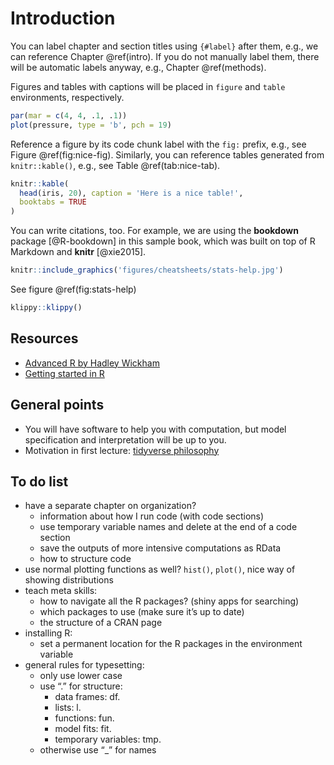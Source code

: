 # Introduction {#intro}

You can label chapter and section titles using `{#label}` after them, e.g., we can reference Chapter \@ref(intro). If you do not manually label them, there will be automatic labels anyway, e.g., Chapter \@ref(methods).

Figures and tables with captions will be placed in `figure` and `table` environments, respectively.


```r
par(mar = c(4, 4, .1, .1))
plot(pressure, type = 'b', pch = 19)
```

Reference a figure by its code chunk label with the `fig:` prefix, e.g., see Figure \@ref(fig:nice-fig). Similarly, you can reference tables generated from `knitr::kable()`, e.g., see Table \@ref(tab:nice-tab).

```r
knitr::kable(
  head(iris, 20), caption = 'Here is a nice table!',
  booktabs = TRUE
)
```

You can write citations, too. For example, we are using the **bookdown** package [@R-bookdown] in this sample book, which was built on top of R Markdown and **knitr** [@xie2015].

```r
knitr::include_graphics('figures/cheatsheets/stats-help.jpg') 
```

See figure \@ref(fig:stats-help)


```r
klippy::klippy()
```

## Resources

- [Advanced R by Hadley Wickham](http://adv-r.had.co.nz/)
- [Getting started in R](http://ilustat.com/shared/Getting-Started-in-R.pdf)

## General points 

- You will have software to help you with computation, but model specification and interpretation will be up to you.
- Motivation in first lecture: [tidyverse philosophy](https://r4ds.had.co.nz/introduction.html#what-you-will-learn)

## To do list 

- have a separate chapter on organization? 
  + information about how I run code (with code sections)
  + use temporary variable names and delete at the end of a code section
  + save the outputs of more intensive computations as RData 
  + how to structure code
- use normal plotting functions as well? `hist()`, `plot()`, nice way of showing distributions
- teach meta skills: 
  + how to navigate all the R packages? (shiny apps for searching)
  + which packages to use (make sure it's up to date)
  + the structure of a CRAN page
- installing R:
  + set a permanent location for the R packages in the environment variable
- general rules for typesetting: 
  - only use lower case 
  - use "." for structure: 
    - data frames: df.
    - lists: l.
    - functions: fun.
    - model fits: fit.
    - temporary variables: tmp.
  - otherwise use "_" for names
